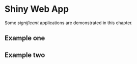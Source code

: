 # Shiny Web App{#application}

Some _significant_ applications are demonstrated in this chapter.

## Example one

## Example two
